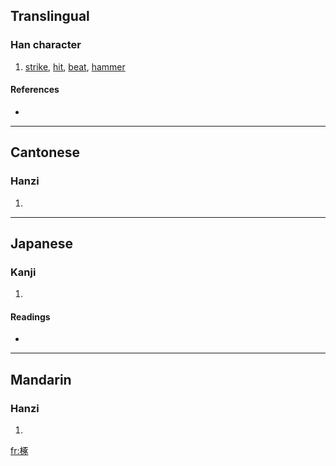 ==Translingual==

===Han character===
{{Han char|rn=75|rad=木|as=08|sn=12|four=4192<sub>3</sub>|canj=木一尸人 (DMSO)}}

# [[strike]], [[hit]], [[beat]], [[hammer]]

====References====
* {{Han ref|kx=0537.020|dkj=15031|dj=0924.080|hdz=21229.040|uh=6913|ud=26899|bh=D9B8|bd=55736}}

----

==Cantonese==

===Hanzi===
{{yue-hanzi|jyut=|y=deuk3}}

# {{defn|Cantonese}}

----

==Japanese==

===Kanji===
{{ja-kanji|grade=|rs=木08}}

# {{defn|Japanese}}

====Readings====
* {{ja-readings|on=[[たく]] (taku)|kun=[[たたく]] (tataku)}}

----

==Mandarin==

===Hanzi===
{{cmn-hanzi|pin=[[zhuó]] ([[zhuo2]])|wg=cho<sup>2</sup>}}

# {{defn|Mandarin}}

[[fr:椓]]